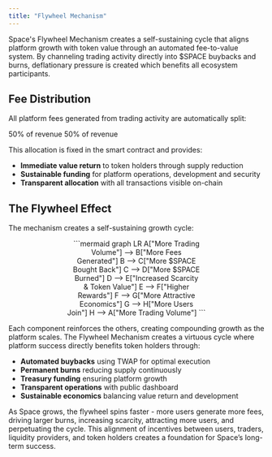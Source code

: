 ```yaml
---
title: "Flywheel Mechanism"
---
```


Space's Flywheel Mechanism creates a self-sustaining cycle that aligns platform growth with token value through an automated fee-to-value system. By channeling trading activity directly into \$SPACE buybacks and burns, deflationary pressure is created which benefits all ecosystem participants.

## Fee Distribution

All platform fees generated from trading activity are automatically split:

<CardGroup cols={2}>
  <Card title="Buyback & Burn $SPACE" icon="fire" iconType="solid" color="#00FF00">
    50% of revenue
  </Card>
  <Card title="Protocol Treasury" icon="building-columns" iconType="solid" color="#00FF00">
    50% of revenue
  </Card>
</CardGroup>

This allocation is fixed in the smart contract and provides:

- **Immediate value return** to token holders through supply reduction
- **Sustainable funding** for platform operations, development and security
- **Transparent allocation** with all transactions visible on-chain

## The Flywheel Effect

The mechanism creates a self-sustaining growth cycle:


<SpaceFlywheel />

<div align="center">
```mermaid
graph LR
    A["More Trading<br/>Volume"] --> B["More Fees<br/>Generated"]
    B --> C["More $SPACE<br/>Bought Back"]
    C --> D["More $SPACE<br/>Burned"]
    D --> E["Increased Scarcity<br/>& Token Value"]
    E --> F["Higher<br/>Rewards"]
    F --> G["More Attractive<br/>Economics"]
    G --> H["More Users<br/>Join"]
    H --> A["More Trading Volume"]
```

</div>

Each component reinforces the others, creating compounding growth as the platform scales. The Flywheel Mechanism creates a virtuous cycle where platform success directly benefits token holders through:

- **Automated buybacks** using TWAP for optimal execution
- **Permanent burns** reducing supply continuously
- **Treasury funding** ensuring platform growth
- **Transparent operations** with public dashboard
- **Sustainable economics** balancing value return and development

As Space grows, the flywheel spins faster - more users generate more fees, driving larger burns, increasing scarcity, attracting more users, and perpetuating the cycle. This alignment of incentives between users, traders, liquidity providers, and token holders creates a foundation for Space’s long-term success.